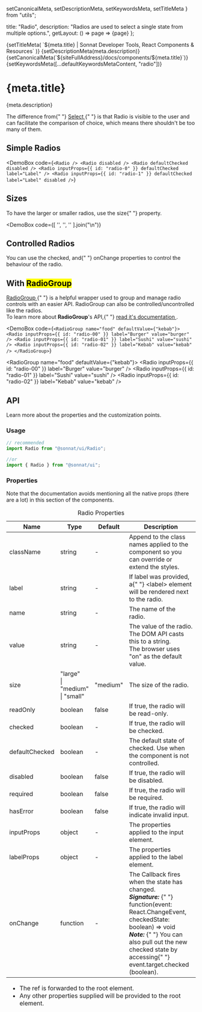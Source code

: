   setCanonicalMeta,
  setDescriptionMeta,
  setKeywordsMeta,
  setTitleMeta
} from "utils";

  title: "Radio",
  description:
    "Radios are used to select a single state from multiple options.",
  getLayout: () => page => <WithSidebar>{page}</WithSidebar>
};

<Head>
  {setTitleMeta(
    `${meta.title} | Sonnat Developer Tools, React Components & Resources`
  )}
  {setDescriptionMeta(meta.description)}
  {setCanonicalMeta(`${siteFullAddress}/docs/components/${meta.title}`)}
  {setKeywordsMeta([...defaultKeywordsMetaContent, "radio"])}
</Head>

<h1>
  <span>{meta.title}</span>
  <AnchorButton anchorId="overview" />
  <PageEditButton href={`pages/docs/components/${meta.title}.mdx`} />
</h1>

<p>{meta.description}</p>

<p>
  The difference from{" "}
  <a href="/docs/components/Select" title="Select documentation">
    Select
  </a>{" "}
  is that Radio is visible to the user and can facilitate the comparison of
  choice, which means there shouldn't be too many of them.
</p>

<h2>
  <span>Simple Radios</span>
  <AnchorButton anchorId="simple-radios" />
</h2>

<DemoBox
  code={`<Radio />
<Radio disabled />
<Radio defaultChecked disabled />
<Radio inputProps={{ id: "radio-0" }} defaultChecked label="Label" />
<Radio
  inputProps={{ id: "radio-1" }}
  defaultChecked
  label="Label"
  disabled
/>`}
>
  <Radio />
  <Radio disabled />
  <Radio defaultChecked disabled />
  <Radio inputProps={{ id: "radio-0" }} defaultChecked label="Label" />
  <Radio inputProps={{ id: "radio-1" }} defaultChecked label="Label" disabled />
</DemoBox>

<h2>
  <span>Sizes</span>
  <AnchorButton anchorId="sizes" />
</h2>

<p>
  To have the larger or smaller radios, use the <inlineCode>size</inlineCode>{" "}
  property.
</p>

<DemoBox
  code={[
    '<Radio label="Small" size="small" />',
    '<Radio label="Medium (default)" size="medium" />',
    '<Radio label="Large" size="large" />'
  ].join("\n")}
>
  <Radio label="Small" size="small" className="demoSubject" />
  <Radio label="Medium (default)" size="medium" className="demoSubject" />
  <Radio label="Large" size="large" className="demoSubject" />
</DemoBox>

<h2>
  <span>Controlled Radios</span>
  <AnchorButton anchorId="controlled-radios" />
</h2>

<p>
  You can use the <inlineCode>checked</inlineCode>, and{" "}
  <inlineCode>onChange</inlineCode> properties to control the behaviour of the
  radio.
</p>

<RadioControlledDemo />

<h2>
  <span>
    With <mark>RadioGroup</mark>
  </span>
  <AnchorButton anchorId="with-radiogroup" />
</h2>

<p>
  <a href="/docs/components/RadioGroup" title="RadioGroup documentation">
    RadioGroup
  </a>{" "}
  is a helpful wrapper used to group and manage radio controls with an easier
  API. RadioGroup can also be controlled/uncontrolled like the radios.
  <br />
  To learn more about <strong>RadioGroup</strong>'s API,{" "}
  <a href="/docs/components/RadioGroup" title="RadioGroup documentation">
    read it's documentation
  </a>
  .
</p>

<DemoBox
  code={`<RadioGroup name="food" defaultValue={"kebab"}>
  <Radio inputProps={{ id: "radio-00" }} label="Burger" value="burger" />
  <Radio inputProps={{ id: "radio-01" }} label="Sushi" value="sushi" />
  <Radio inputProps={{ id: "radio-02" }} label="Kebab" value="kebab" />
</RadioGroup>`}
>
  <RadioGroup name="food" defaultValue={"kebab"}>
    <Radio inputProps={{ id: "radio-00" }} label="Burger" value="burger" />
    <Radio inputProps={{ id: "radio-01" }} label="Sushi" value="sushi" />
    <Radio inputProps={{ id: "radio-02" }} label="Kebab" value="kebab" />
  </RadioGroup>
</DemoBox>

<h2>
  <span>API</span>
  <AnchorButton anchorId="api" />
</h2>

<p>Learn more about the properties and the customization points.</p>

<h3>
  <span>Usage</span>
  <AnchorButton anchorId="usage" />
</h3>

```typescript
// recommended
import Radio from "@sonnat/ui/Radio";

//or
import { Radio } from "@sonnat/ui";
```

<h3>
  <span>Properties</span>
  <AnchorButton anchorId="properties" />
</h3>

<p>
  Note that the documentation avoids mentioning all the native props (there are
  a lot) in this section of the components.
</p>

<table cols={4}>
  <caption>Radio Properties</caption>
  <thead>
    <tr>
      <th>Name</th>
      <th>Type</th>
      <th>Default</th>
      <th>Description</th>
    </tr>
  </thead>
  <tbody>
    <tr>
      <td>className</td>
      <td>string</td>
      <td>-</td>
      <td>
        Append to the class names applied to the component so you can override
        or extend the styles.
      </td>
    </tr>
    <tr>
      <td>label</td>
      <td>string</td>
      <td>-</td>
      <td>
        If <inlineCode>label</inlineCode> was provided, a{" "}
        <inlineCode>&lt;label&gt;</inlineCode> element will be rendered next to
        the radio.
      </td>
    </tr>
    <tr>
      <td>name</td>
      <td>string</td>
      <td>-</td>
      <td>The name of the radio.</td>
    </tr>
    <tr>
      <td>value</td>
      <td>string</td>
      <td>-</td>
      <td>
        The value of the radio. The DOM API casts this to a string.
        <br />
        The browser uses <inlineCode>"on"</inlineCode> as the default value.
      </td>
    </tr>
    <tr>
      <td>size</td>
      <td>
        "large"
        <br />| "medium"
        <br />| "small"
      </td>
      <td>"medium"</td>
      <td>The size of the radio.</td>
    </tr>
    <tr>
      <td>readOnly</td>
      <td>boolean</td>
      <td>false</td>
      <td>
        If <inlineCode>true</inlineCode>, the radio will be read-only.
      </td>
    </tr>
    <tr>
      <td>checked</td>
      <td>boolean</td>
      <td>-</td>
      <td>
        If <inlineCode>true</inlineCode>, the radio will be checked.
      </td>
    </tr>
    <tr>
      <td>defaultChecked</td>
      <td>boolean</td>
      <td>-</td>
      <td>
        The default state of <inlineCode>checked</inlineCode>. Use when the
        component is not controlled.
      </td>
    </tr>
    <tr>
      <td>disabled</td>
      <td>boolean</td>
      <td>false</td>
      <td>
        If <inlineCode>true</inlineCode>, the radio will be disabled.
      </td>
    </tr>
    <tr>
      <td>required</td>
      <td>boolean</td>
      <td>false</td>
      <td>
        If <inlineCode>true</inlineCode>, the radio will be required.
      </td>
    </tr>
    <tr>
      <td>hasError</td>
      <td>boolean</td>
      <td>false</td>
      <td>
        If <inlineCode>true</inlineCode>, the radio will indicate invalid input.
      </td>
    </tr>
    <tr>
      <td>inputProps</td>
      <td>object</td>
      <td>-</td>
      <td>
        The properties applied to the <inlineCode>input</inlineCode> element.
      </td>
    </tr>
    <tr>
      <td>labelProps</td>
      <td>object</td>
      <td>-</td>
      <td>
        The properties applied to the <inlineCode>label</inlineCode> element.
      </td>
    </tr>
    <tr>
      <td>onChange</td>
      <td>function</td>
      <td>-</td>
      <td>
        The Callback fires when the state has changed.
        <br />
        <em>
          <strong>Signature:</strong>
        </em>{" "}
        <inlineCode>
          function(event: React.ChangeEvent, checkedState: boolean) => void
        </inlineCode>
        <br />
        <em>
          <strong>Note:</strong>
        </em>{" "}
        You can also pull out the new checked state by accessing{" "}
        <inlineCode>event.target.checked</inlineCode> (boolean).
      </td>
    </tr>
  </tbody>
  <tfoot>
    <tr>
      <td colSpan="4">
        <ul>
          <li>
            The <inlineCode>ref</inlineCode> is forwarded to the root element.
          </li>
          <li>
            Any other properties supplied will be provided to the root element.
          </li>
        </ul>
      </td>
    </tr>
  </tfoot>
</table>
